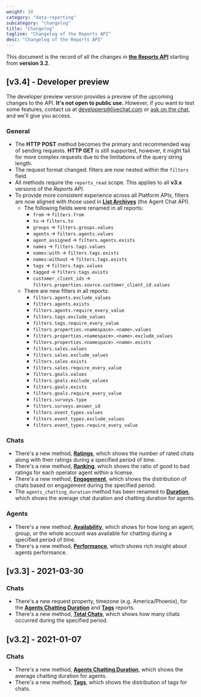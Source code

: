 ```yaml
---
weight: 30
category: "data-reporting"
subcategory: "changelog"
title: "Changelog"
tagline: "Changelog of the Reports API"
desc: "Changelog of the Reports API"
---
```



This document is the record of all the changes in [**the Reports API**](/data-reporting/reports-api/) starting from **version 3.2**.

## [v3.4] - Developer preview

<Warning>

The developer preview version provides a preview of the upcoming changes to the API. **It's not open to public use.** However, if you want to test some features, contact us at developers@livechat.com or <a href="#open-chat" onClick={openChatWindow}>ask on the chat</a>, and we'll give you access.

</Warning>

### General

- The **HTTP POST** method becomes the primary and recommended way of sending requests. **HTTP GET** is still supported, however, it might fail for more complex requests due to the limitations of the query string length.
- The request format changed: filters are now nested within the `filters` field.
- All methods require the `reports_read` scope. This applies to all **v3.x** versions of the _Reports API_.
- To provide more consistent experience across all Platform APIs, filters are now aligned with those used in [**List Archives**](/messaging/agent-chat-api/v3.4/#list-archives) (the Agent Chat API).
  - The following fields were renamed in all reports:
    - `from` -> `filters.from`
    - `to` -> `filters.to`
    - `groups` -> `filters.groups.values`
    - `agents` -> `filters.agents.values`
    - `agent_assigned` -> `filters.agents.exists`
    - `names` -> `filters.tags.values`
    - `names:with` -> `filters.tags.exists`
    - `names:without` -> `filters.tags.exists`
    - `tags` -> `filters.tags.values`
    - `tagged` -> `filters.tags.exists`
    - `customer_client_ids` -> `filters.properties.source.customer_client_id.values`
  - There are new filters in all reports:
    - `filters.agents.exclude_values`
    - `filters.agents.exists`
    - `filters.agents.require_every_value`
    - `filters.tags.exclude_values`
    - `filters.tags.require_every_value`
    - `filters.properties.<namespace>.<name>.values`
    - `filters.properties.<namespace>.<name>.exclude_values`
    - `filters.properties.<namespace>.<name>.exists`
    - `filters.sales.values`
    - `filters.sales.exclude_values`
    - `filters.sales.exists`
    - `filters.sales.require_every_value`
    - `filters.goals.values`
    - `filters.goals.exclude_values`
    - `filters.goals.exists`
    - `filters.goals.require_every_value`
    - `filters.surveys.type`
    - `filters.surveys.answer_id`
    - `filters.event_types.values`
    - `filters.event_types.exclude_values`
    - `filters.event_types.require_every_value`

### Chats

- There's a new method, [**Ratings**](/data-reporting/reports-api/v3.4/#ratings), which shows the number of rated chats along with their ratings during a specified period of time.
- There's a new method, [**Ranking**](/data-reporting/reports-api/v3.4/#ranking), which shows the ratio of good to bad ratings for each operator agent within a license.
- There's a new method, [**Engagement**](/data-reporting/reports-api/v3.4/#engagement), which shows the distribution of chats based on engagement during the specified period.
- The `agents_chatting_duration` method has been renamed to [**Duration**](/data-reporting/reports-api/v3.4/#duration), which shows the average chat duration and chatting duration for agents.

### Agents

- There's a new method, [**Availability**](/data-reporting/reports-api/v3.4/#availability), which shows for how long an agent, group, or the whole account was available for chatting during a specified period of time.
- There's a new method, [**Performance**](/data-reporting/reports-api/v3.4/#performance), which shows rich insight about agents performance.

## [v3.3] - 2021-03-30

### Chats

- There's a new request property, timezone (e.g. America/Phoenix), for the [**Agents Chatting Duration**](/data-reporting/reports-api/v3.3/#agents-chatting-duration) and [**Tags**](/data-reporting/reports-api/v3.3/#tags) reports.
- There's a new method, [**Total Chats**](/data-reporting/reports-api/v3.3/#total_chats), which shows how many chats occurred during the specified period.

## [v3.2] - 2021-01-07

### Chats

- There's a new method, [**Agents Chatting Duration**](/data-reporting/reports-api/v3.2/#agents-chatting-duration), which shows the average chatting duration for agents.
- There's a new method, [**Tags**](/data-reporting/reports-api/v3.2/#tags), which shows the distribution of tags for chats.
